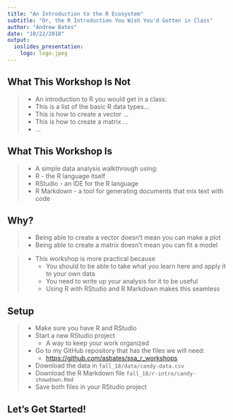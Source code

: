 ```yaml
---
title: "An Introduction to the R Ecosystem"
subtitle: "Or, the R Introduction You Wish You'd Gotten in Class"
author: "Andrew Bates"
date: "10/22/2018"
output: 
  ioslides_presentation:
    logo: logo.jpeg
---
```


## What This Workshop Is Not

> - An introduction to R you would get in a class:
> - This is a list of the basic R data types...
> - This is how to create a vector ...
> - This is how to create a matrix ...
> - ...


## What This Workshop Is 

> - A simple data analysis walkthrough using:
> - R - the R language itself
> - RStudio - an IDE for the R language
> - R Markdown - a tool for generating documents that mix text with code


## Why?

>  - Being able to create a vector doesn't mean you can make a plot
>  - Being able to create a matrix doesn't mean you can fit a model

> - This workshop is more practical because
>     - You should to be able to take what you learn here and apply it to your own data
>     - You need to write up your analysis for it to be useful
>     - Using R with RStudio and R Markdown makes this seamless


## Setup

> - Make sure you have R and RStudio
> - Start a new RStudio project
>     - A way to keep your work organized
> - Go to my GitHub repository that has the files we will need:
>     - [https://github.com/asbates/ssa_r_workshops](https://github.com/asbates/ssa_r_workshops) 
> - Download the data in `fall_18/data/candy-data.csv`
> - Download the R Markdown file `fall_18/r-intro/candy-showdown.Rmd`
> - Save both files in your RStudio project


## Let's Get Started!


